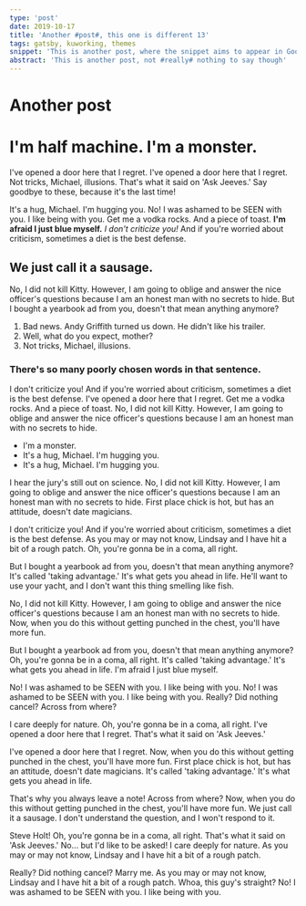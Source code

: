 ```yaml
---
type: 'post'
date: 2019-10-17
title: 'Another #post#, this one is different 13'
tags: gatsby, kuworking, themes
snippet: 'This is another post, where the snippet aims to appear in Google'
abstract: 'This is another post, not #really# nothing to say though'
---
```




# Another post

# I'm half machine. I'm a monster.

I've opened a door here that I regret. I've opened a door here that I regret. Not tricks, Michael, illusions. That's what it said on 'Ask Jeeves.' Say goodbye to these, because it's the last time!

It's a hug, Michael. I'm hugging you. No! I was ashamed to be SEEN with you. I like being with you. Get me a vodka rocks. And a piece of toast. __I'm afraid I just blue myself.__ *I don't criticize you!* And if you're worried about criticism, sometimes a diet is the best defense.

## We just call it a sausage.

No, I did not kill Kitty. However, I am going to oblige and answer the nice officer's questions because I am an honest man with no secrets to hide. But I bought a yearbook ad from you, doesn't that mean anything anymore?

1. Bad news. Andy Griffith turned us down. He didn't like his trailer.
2. Well, what do you expect, mother?
3. Not tricks, Michael, illusions.

### There's so many poorly chosen words in that sentence.

I don't criticize you! And if you're worried about criticism, sometimes a diet is the best defense. I've opened a door here that I regret. Get me a vodka rocks. And a piece of toast. No, I did not kill Kitty. However, I am going to oblige and answer the nice officer's questions because I am an honest man with no secrets to hide.

* I'm a monster.
* It's a hug, Michael. I'm hugging you.
* It's a hug, Michael. I'm hugging you.

I hear the jury's still out on science. No, I did not kill Kitty. However, I am going to oblige and answer the nice officer's questions because I am an honest man with no secrets to hide. First place chick is hot, but has an attitude, doesn't date magicians.

I don't criticize you! And if you're worried about criticism, sometimes a diet is the best defense. As you may or may not know, Lindsay and I have hit a bit of a rough patch. Oh, you're gonna be in a coma, all right.

But I bought a yearbook ad from you, doesn't that mean anything anymore? It's called 'taking advantage.' It's what gets you ahead in life. He'll want to use your yacht, and I don't want this thing smelling like fish.

No, I did not kill Kitty. However, I am going to oblige and answer the nice officer's questions because I am an honest man with no secrets to hide. Now, when you do this without getting punched in the chest, you'll have more fun.

But I bought a yearbook ad from you, doesn't that mean anything anymore? Oh, you're gonna be in a coma, all right. It's called 'taking advantage.' It's what gets you ahead in life. I'm afraid I just blue myself.

No! I was ashamed to be SEEN with you. I like being with you. No! I was ashamed to be SEEN with you. I like being with you. Really? Did nothing cancel? Across from where?

I care deeply for nature. Oh, you're gonna be in a coma, all right. I've opened a door here that I regret. That's what it said on 'Ask Jeeves.'

I've opened a door here that I regret. Now, when you do this without getting punched in the chest, you'll have more fun. First place chick is hot, but has an attitude, doesn't date magicians. It's called 'taking advantage.' It's what gets you ahead in life.

That's why you always leave a note! Across from where? Now, when you do this without getting punched in the chest, you'll have more fun. We just call it a sausage. I don't understand the question, and I won't respond to it.

Steve Holt! Oh, you're gonna be in a coma, all right. That's what it said on 'Ask Jeeves.' No… but I'd like to be asked! I care deeply for nature. As you may or may not know, Lindsay and I have hit a bit of a rough patch.

Really? Did nothing cancel? Marry me. As you may or may not know, Lindsay and I have hit a bit of a rough patch. Whoa, this guy's straight? No! I was ashamed to be SEEN with you. I like being with you.
